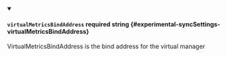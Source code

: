 
<details className="config-field" data-expandable="false" open>
<summary>

#### `virtualMetricsBindAddress` <span className="config-field-required" data-required="false">required</span> <span className="config-field-type">string</span> <span className="config-field-default"></span> <span className="config-field-enum"></span> {#experimental-syncSettings-virtualMetricsBindAddress}

VirtualMetricsBindAddress is the bind address for the virtual manager

</summary>



</details>
